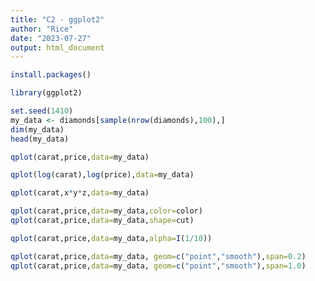 ```yaml
---
title: "C2 - ggplot2"
author: "Rice"
date: "2023-07-27"
output: html_document
---
```

```r
install.packages()
```

```r
library(ggplot2)
```

```r
set.seed(1410)
my_data <- diamonds[sample(nrow(diamonds),100),]
dim(my_data)
head(my_data)


```
```r
qplot(carat,price,data=my_data)
```
```r
qplot(log(carat),log(price),data=my_data)

```

```r
qplot(carat,x*y*z,data=my_data)
```

```r

qplot(carat,price,data=my_data,color=color)
qplot(carat,price,data=my_data,shape=cut)
```

```r
qplot(carat,price,data=my_data,alpha=I(1/10))


```
```r
qplot(carat,price,data=my_data, geom=c("point","smooth"),span=0.2)
qplot(carat,price,data=my_data, geom=c("point","smooth"),span=1.0)
```

